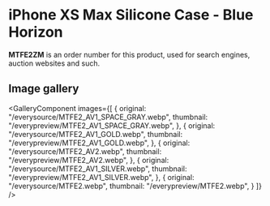 
# iPhone XS Max Silicone Case - Blue Horizon

<Callout type='info' emoji='👉🏻'>**MTFE2ZM** is an order number for this product, used for search engines, auction websites and such.</Callout>

## Image gallery

<GalleryComponent
    images={[
      {
        original: "/everysource/MTFE2_AV1_SPACE_GRAY.webp",
        thumbnail: "/everypreview/MTFE2_AV1_SPACE_GRAY.webp",
      },
      {
        original: "/everysource/MTFE2_AV1_GOLD.webp",
        thumbnail: "/everypreview/MTFE2_AV1_GOLD.webp",
      },
      {
        original: "/everysource/MTFE2_AV2.webp",
        thumbnail: "/everypreview/MTFE2_AV2.webp",
      },
      {
        original: "/everysource/MTFE2_AV1_SILVER.webp",
        thumbnail: "/everypreview/MTFE2_AV1_SILVER.webp",
      },
      {
        original: "/everysource/MTFE2.webp",
        thumbnail: "/everypreview/MTFE2.webp",
      }
    ]}
  />
